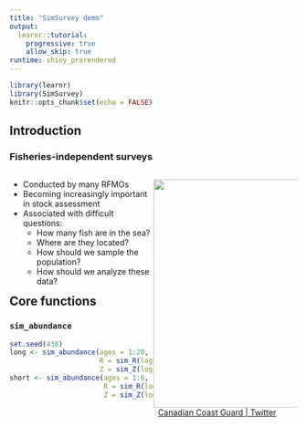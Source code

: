 ```yaml
---
title: "SimSurvey demo"
output: 
  learnr::tutorial:
    progressive: true
    allow_skip: true
runtime: shiny_prerendered
---
```


```r
library(learnr)
library(SimSurvey)
knitr::opts_chunk$set(echo = FALSE)
```


## Introduction

### Fisheries-independent surveys

<div style="float: left; width: 50%;">

- Conducted by many RFMOs
- Becoming increasingly important in stock assessment
- Associated with difficult questions:
    - How many fish are in the sea?
    - Where are they located?
    - How should we sample the population?
    - How should we analyze these data?

</div>

<div style="float: right; width: 50%;">


<img src="https://pbs.twimg.com/media/DDRLGEmXUAAXhGf?format=jpg&name=large" width="400"/>
<br>
&nbsp; <a href="https://twitter.com/coastguardcan/status/879410397790515201">Canadian Coast Guard | Twitter</a>
</font>

</div>


## Core functions

### `sim_abundance`

```r
set.seed(438)
long <- sim_abundance(ages = 1:20,
                      R = sim_R(log_mean = log(3e+07)),
                      Z = sim_Z(log_mean = log(0.2)))
short <- sim_abundance(ages = 1:6,
                       R = sim_R(log_mean = log(1e+10)),
                       Z = sim_Z(log_mean = log(0.8)))
```

